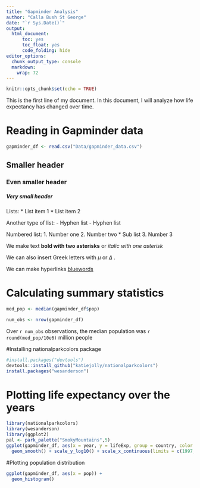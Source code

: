 ```yaml
---
title: "Gapminder Analysis"
author: "Calla Bush St George"
date: "`r Sys.Date()`"
output: 
  html_document:
      toc: yes
      toc_float: yes
      code_folding: hide
editor_options: 
  chunk_output_type: console
  markdown: 
    wrap: 72
---
```


```r
knitr::opts_chunk$set(echo = TRUE)
```

This is the first line of my document. In this document, I will analyze
how life expectancy has changed over time.

# Reading in Gapminder data

```r
gapminder_df <- read.csv("Data/gapminder_data.csv")

```

## Smaller header

### Even smaller header

##### Very small header

Lists: \* List item 1 \* List item 2

Another type of list: - Hyphen list - Hyphen list

Numbered list: 1. Number one 2. Number two \* Sub list 3. Number 3

We make text **bold with two asterisks** or *italic with one asterisk*

We can also insert Greek letters with $\mu$ or $\Delta$ .

We can make hyperlinks [bluewords](etherpadlink)

# Calculating summary statistics

```r
med_pop <- median(gapminder_df$pop)

num_obs <- nrow(gapminder_df)
```

Over `r num_obs` observations, the median population was
`r round(med_pop/10e6)` million people

#Installing nationalparkcolors package

```r
#install.packages("devtools")
devtools::install_github("katiejolly/nationalparkcolors")
install.packages("wesanderson")
```

# Plotting life expectancy over the years

```r
library(nationalparkcolors)
library(wesanderson)
library(ggplot2)
pal <- park_palette("SmokyMountains",5)
ggplot(gapminder_df, aes(x = year, y = lifeExp, group = country, color = continent)) +
  geom_smooth() + scale_y_log10() + scale_x_continuous(limits = c(1997, 2007))

```

#Plotting population distribution

```r
ggplot(gapminder_df, aes(x = pop)) +
  geom_histogram()
```


